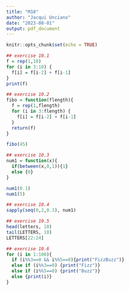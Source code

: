 ```yaml
---
title: "M10"
author: "Jacqui Unciano"
date: "2023-08-01"
output: pdf_document
---
```


```r
knitr::opts_chunk$set(echo = TRUE)
```

```r
## exercise 10.1
f = rep(1,10)
for (i in 3:10) {
  f[i] = f[i-2] + f[i-1]
}
print(f)
```
```r
## exercise 10.2
fibo = function(flength){
  f = rep(1,flength)
  for (i in 3:flength) {
    f[i] = f[i-2] + f[i-1]
  }
  return(f)
}
```

```r
fibo(45)
```

```r
## exercise 10.3
num1 = function(x){
  if(between(x,0,1)){1}
  else {0}
}
```

```r
num1(0.1)
num1(5)
```

```r
## exercise 10.4
sapply(seq(0,2,0.3), num1)
```

```r
## exercise 10.5
head(letters, 10)
tail(LETTERS, 10)
LETTERS[22:24]
```

```r
## exercise 10.6
for (i in 1:100){
  if (i%%3==0 && i%%5==0){print("FizzBuzz")}
  else if (i%%3==0) {print("Fizz")}
  else if (i%%5==0) {print("Buzz")}
  else {print(i)}
}
```













